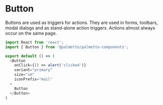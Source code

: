 
<Meta title="Components/Button/Codesandbox" />

# Button

Buttons are used as triggers for actions.
They are used in forms, toolbars, modal dialogs and as stand-alone action triggers.
Actions almost always occur on the same page.

```js codesandbox=palmetto-components
import React from 'react';
import { Button } from '@palmetto/palmetto-components';

export default () => (
  <Button
    onClick={() => alert('clicked')}
    variant="primary"
    size="sm"
    iconPrefix="mail"
  >
    Button
  </Button>
)
```